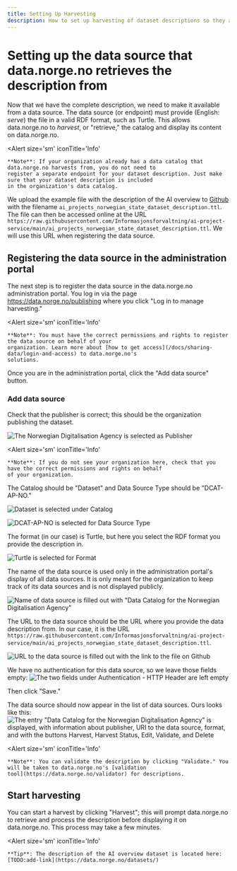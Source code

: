 ```yaml
---
title: Setting Up Harvesting
description: How to set up harvesting of dataset descriptions so they are published to data.norge.no.
---
```


# Setting up the data source that data.norge.no retrieves the description from

Now that we have the complete description, we need to make it available from a data source. The data source (or endpoint) must provide (English: _serve_) the file in a valid RDF format, such as Turtle. This allows data.norge.no to _harvest_, or "retrieve," the catalog and display its content on data.norge.no.

<Alert 
    size='sm'
    iconTitle='Info'
>
    **Note**: If your organization already has a data catalog that data.norge.no harvests from, you do not need to
    register a separate endpoint for your dataset description. Just make sure that your dataset description is included
    in the organization's data catalog.
</Alert>

We upload the example file with the description of the AI overview to [Github](https://github.com/Informasjonsforvaltning/ai-project-service) with the filename `ai_projects_norwegian_state_dataset_description.ttl`. The file can then be accessed online at the URL `https://raw.githubusercontent.com/Informasjonsforvaltning/ai-project-service/main/ai_projects_norwegian_state_dataset_description.ttl`.
We will use this URL when registering the data source.

## Registering the data source in the administration portal

The next step is to register the data source in the data.norge.no administration portal. You log in via the page https://data.norge.no/publishing where you click "Log in to manage harvesting."

<Alert 
    size='sm'
    iconTitle='Info'
>
    **Note**: You must have the correct permissions and rights to register the data source on behalf of your
    organization. Learn more about [how to get access](/docs/sharing-data/login-and-access) to data.norge.no's
    solutions.
</Alert>

Once you are in the administration portal, click the "Add data source" button.

### Add data source

Check that the publisher is correct; this should be the organization publishing the dataset.

![The Norwegian Digitalisation Agency is selected as Publisher](https://cms.fellesdatakatalog.digdir.no/uploads/publisher_436431d9fc.png)

<Alert 
    size='sm'
    iconTitle='Info'
>
    **Note**: If you do not see your organization here, check that you have the correct permissions and rights on behalf
    of your organization.
</Alert>

The Catalog should be "Dataset" and Data Source Type should be "DCAT-AP-NO."

![Dataset is selected under Catalog](https://cms.fellesdatakatalog.digdir.no/uploads/catalog_5b32c1d760.png)

![DCAT-AP-NO is selected for Data Source Type](https://cms.fellesdatakatalog.digdir.no/uploads/data_source_type_7945b706f1.png)

The format (in our case) is Turtle, but here you select the RDF format you provide the description in.

![Turtle is selected for Format](https://cms.fellesdatakatalog.digdir.no/uploads/format_a178ba8a09.png)

The name of the data source is used only in the administration portal's display of all data sources. It is only meant for the organization to keep track of its data sources and is not displayed publicly.

![Name of data source is filled out with "Data Catalog for the Norwegian Digitalisation Agency"](https://cms.fellesdatakatalog.digdir.no/uploads/name_995474230a.png)

The URL to the data source should be the URL where you provide the data description from. In our case, it is the URL `https://raw.githubusercontent.com/Informasjonsforvaltning/ai-project-service/main/ai_projects_norwegian_state_dataset_description.ttl`.

![URL to the data source is filled out with the link to the file on Github](https://cms.fellesdatakatalog.digdir.no/uploads/url_20dd8399c0.png)

We have no authentication for this data source, so we leave those fields empty:
![The two fields under Authentication - HTTP Header are left empty](https://cms.fellesdatakatalog.digdir.no/uploads/authentication_c4674b80ce.png)

Then click "Save."

The data source should now appear in the list of data sources. Ours looks like this:
![The entry "Data Catalog for the Norwegian Digitalisation Agency" is displayed, with information about publisher, URI to the data source, format, and with the buttons Harvest, Harvest Status, Edit, Validate, and Delete](https://cms.fellesdatakatalog.digdir.no/uploads/data_source_entry_d25303217f.png)

<Alert 
    size='sm'
    iconTitle='Info'
>
    **Note**: You can validate the description by clicking "Validate." You will be taken to data.norge.no's [validation
    tool](https://data.norge.no/validator) for descriptions.
</Alert>

## Start harvesting

You can start a harvest by clicking "Harvest"; this will prompt data.norge.no to retrieve and process the description before displaying it on data.norge.no. This process may take a few minutes.

<Alert 
    size='sm'
    iconTitle='Info'
>
    **Tip**: The description of the AI overview dataset is located here:
    [TODO:add-link](https://data.norge.no/datasets/)
</Alert>
